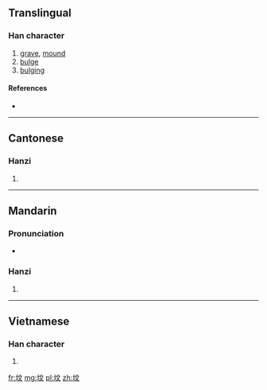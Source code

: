 {{also|墳}}
==Translingual==

===Han character===
{{Han char|rn=32|rad=土|as=04|sn=7|four=|canj=土卜大 (GYK)|ids=⿰[[土]][[文]]}}

# [[grave]], [[mound]]
# [[bulge]]
# [[bulging]]

====References====
* {{Han ref|kx=0226.101|hdz=10426.080|uh=575F|ud=22367}}

----

==Cantonese==

===Hanzi===
{{yue-hanzi|jyut=|y=fan4|tra=墳}}

# {{defn|lang=yue|sort=土04}}

----

==Mandarin==

===Pronunciation===
* {{audio|Zh-fén.ogg|Audio|lang=cmn}}

===Hanzi===
{{cmn-hanzi|tra=墳|pin=[[fén]] ([[fen2]]), [[pàn]] ([[pan4]])|wg=fen<sup>2</sup>, p'an<sup>4</sup>}}

# {{defn|lang=cmn|sort=土04}}

----

==Vietnamese==

===Han character===
{{vi-hantu|[[vun]]|rs=土04}}

# {{defn|lang=vi|sort=土04}}

[[fr:坟]]
[[mg:坟]]
[[pl:坟]]
[[zh:坟]]